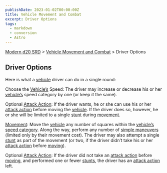 ```yaml
---
publishDate: 2023-01-02T00:00:00Z
title: Vehicle Movement and Combat
excerpt: Driver Options
tags:
  - markdown
  - conversion
  - Astro
---
```


[Modern d20 SRD](/#modernD20) > [Vehicle Movement and Combat](modern-d20-srd-vehicle-movement-and-combat-index) > Driver Options

## Driver Options

Here is what a [vehicle](modern-d20-srd-equipment-equipment-vehicles) driver can do in a single round:

Choose the [Vehicle’s](modern-d20-srd-equipment-equipment-vehicles) Speed: The driver may increase or decrease his or her [vehicle’s](modern-d20-srd-equipment-equipment-vehicles) speed category by one (or keep it the same).

Optional [Attack Action](modern-d20-srd-combat-attack-actions): If the driver wants, he or she can use his or her [attack action](modern-d20-srd-combat-attack-actions) before moving the [vehicle](modern-d20-srd-equipment-equipment-vehicles). If the driver does so, however, he or she will be limited to a single [stunt](modern-d20-srd-vehicle-movement-and-combat-stunts) during [movement](modern-d20-srd-vehicle-movement-and-combat-moving).

[Movement](modern-d20-srd-vehicle-movement-and-combat-moving): Move the [vehicle](modern-d20-srd-equipment-equipment-vehicles) any number of squares within the [vehicle’s](modern-d20-srd-equipment-equipment-vehicles) [speed category](modern-d20-srd-vehicle-movement-and-combat-declaring-speed). Along the way, perform any number of [simple maneuvers](modern-d20-srd-vehicle-movement-and-combat-simple-maneuvers) (limited only by their movement cost). The driver may also attempt a single [stunt](modern-d20-srd-vehicle-movement-and-combat-stunts) as part of the movement (or two, if the driver didn’t take his or her [attack action](modern-d20-srd-combat-attack-actions) before [moving](modern-d20-srd-vehicle-movement-and-combat-moving)).

Optional [Attack Action](modern-d20-srd-combat-attack-actions): If the driver did not take an [attack action](modern-d20-srd-combat-attack-actions) before [moving](modern-d20-srd-vehicle-movement-and-combat-moving), and performed one or fewer [stunts](modern-d20-srd-vehicle-movement-and-combat-stunts), the driver has an [attack action](modern-d20-srd-combat-attack-actions) left.
